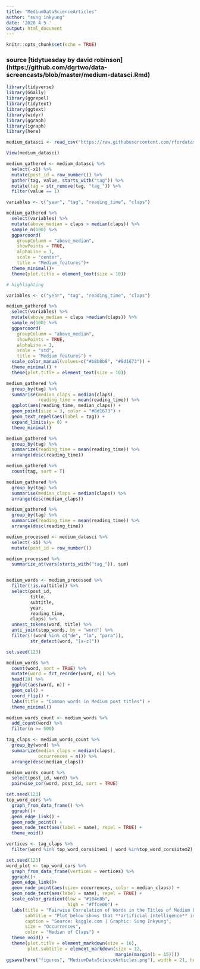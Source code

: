 ```yaml
---
title: "MediumDataScienceArticles"
author: "sung inkyung"
date: '2020 4 5 '
output: html_document
---
```


```r
knitr::opts_chunk$set(echo = TRUE)
```
### source [tidytuesday by david robinson] (https://github.com/dgrtwo/data-screencasts/blob/master/medium-datasci.Rmd)
```r
library(tidyverse)
library(GGally)
library(ggrepel)
library(tidytext)
library(ggtext)
library(widyr)
library(ggraph)
library(igraph)
library(here)
```


```r
medium_datasci <- read_csv("https://raw.githubusercontent.com/rfordatascience/tidytuesday/master/data/2018/2018-12-04/medium_datasci.csv")

View(medium_datasci)
```

```r
medium_gathered <- medium_datasci %>% 
  select(-x1) %>% 
  mutate(post_id = row_number()) %>% 
  gather(tag, value, starts_with("tag")) %>% 
  mutate(tag = str_remove(tag, "tag_")) %>% 
  filter(value == 1)
```

```r
variables <- c("year", "tag", "reading_time", "claps")

medium_gathered %>% 
  select(variables) %>% 
  mutate(above_median = claps > median(claps)) %>% 
  sample_n(100) %>% 
  ggparcoord(
    groupColumn = "above_median",
    showPoints = TRUE, 
    alphaLine = 1,
    scale = "center",
    title = "Medium_features")+
  theme_minimal()+
  theme(plot.title = element_text(size = 10))
```

```r
# highlighting

variables <- c("year", "tag", "reading_time", "claps")

medium_gathered %>% 
  select(variables) %>% 
  mutate(above_median = claps >median(claps)) %>% 
  sample_n(100) %>% 
  ggparcoord(
    groupColumn = "above_median",
    showPoints = TRUE, 
    alphaLine = 1,
    scale = "std",
    title = "Medium features") +
  scale_color_manual(values=c("#b8b8b8", "#8d1673")) +
  theme_minimal() +
  theme(plot.title = element_text(size = 10))
```

```r
medium_gathered %>% 
  group_by(tag) %>% 
  summarise(median_claps = median(claps),
            reading_time = mean(reading_time)) %>% 
  ggplot(aes(reading_time, median_claps)) +
  geom_point(size = 3, color = "#8d1673") +
  geom_text_repel(aes(label = tag)) +
  expand_limits(y= 0) +
  theme_minimal()

medium_gathered %>% 
  group_by(tag) %>% 
  summarize(reading_time = mean(reading_time)) %>% 
  arrange(desc(reading_time)) 

medium_gathered %>% 
  count(tag, sort = T)

medium_gathered %>% 
  group_by(tag) %>% 
  summarise(median_claps = median(claps)) %>% 
  arrange(desc(median_claps))

medium_gathered %>% 
  group_by(tag) %>% 
  summarize(reading_time = mean(reading_time)) %>% 
  arrange(desc(reading_time)) 
```

```r
medium_processed <- medium_datasci %>% 
  select(-x1) %>% 
  mutate(post_id = row_number())

medium_processed %>% 
  summarize_at(vars(starts_with("tag_")), sum)


medium_words <- medium_processed %>% 
  filter(!is.na(title)) %>% 
  select(post_id,
         title, 
         subtitle, 
         year, 
         reading_time, 
         claps) %>% 
  unnest_tokens(word, title) %>% 
  anti_join(stop_words, by = "word") %>% 
  filter(!(word %in% c("de", "la", "para")),
         str_detect(word, "[a-z]"))

```

```r
set.seed(123)

medium_words %>%
  count(word, sort = TRUE) %>%
  mutate(word = fct_reorder(word, n)) %>%
  head(20) %>%
  ggplot(aes(word, n)) +
  geom_col() +
  coord_flip() +
  labs(title = "Common words in Medium post titles") +
  theme_minimal()

```
```r
medium_words_count <- medium_words %>%
  add_count(word) %>%
  filter(n >= 500)  

tag_claps <- medium_words_count %>% 
  group_by(word) %>% 
  summarize(median_claps = median(claps),
            occurrences = n()) %>% 
  arrange(desc(median_claps))  
```


```r
medium_words_count %>% 
  select(post_id, word) %>% 
  pairwise_cor(word, post_id, sort = TRUE)

set.seed(123)
top_word_cors %>% 
  graph_from_data_frame() %>% 
  ggraph()+
  geom_edge_link() +
  geom_node_point() +
  geom_node_text(aes(label = name), repel = TRUE) +
  theme_void()

vertices <- tag_claps %>% 
  filter(word %in% top_word_cors$item1 | word %in%top_word_cors$item2)

set.seed(123)
word_plot <- top_word_cors %>% 
  graph_from_data_frame(vertices = vertices) %>% 
  ggraph()+
  geom_edge_link()+
  geom_node_point(aes(size= occurrences, color = median_claps)) +
  geom_node_text(aes(label = name), repel = TRUE) +
  scale_color_gradient(low = "#104e8b",
                       high = "#ffce00") +
  labs(title = "Pairwise Correlation of Words in the Titles of Medium Data Science Articles",
       subtitle = "Plot below shows that **artificial intelligence** is closely related to **human** and **business**",
       caption = "Source: kaggle.com | Graphic: Sung Inkyung",
       size = "Occurrences",
       color = "Median of Claps") +
  theme_void() +
  theme(plot.title = element_markdown(size = 16),
        plot.subtitle = element_markdown(size = 12,
                                         margin(margin(b = 15)))) 
ggsave(here("figures", "MediumDataScienceArticles.png"), width = 21, height = 15, units = "cm")
```
